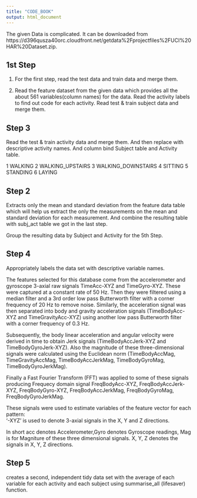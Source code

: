 ```yaml
---
title: "CODE_BOOK"
output: html_document
---
```

The given Data is complicated. It can be downloaded from https://d396qusza40orc.cloudfront.net/getdata%2Fprojectfiles%2FUCI%20HAR%20Dataset.zip.

## 1st Step
1. For the first step, read the test data and train data and merge them.

2. Read the feature dataset from the given data which provides all the about 561 variables(column names) for the data. Read the activity labels to find out code for each activity. Read test & train subject data and merge them.

## Step 3
Read the test & train activity data and merge them. And then replace with descriptive activity names. And column bind Subject table and Activity table.

1 WALKING
2 WALKING_UPSTAIRS
3 WALKING_DOWNSTAIRS
4 SITTING
5 STANDING
6 LAYING

## Step 2
Extracts only the mean and standard deviation from the feature data table which will help us extract the only the measurements on the mean and standard deviation for each measurement.
And combine the resulting table with subj_act table we got in the last step.

Group the resulting data by Subject and Activity for the 5th Step.

## Step 4 
Appropriately labels the data set with descriptive variable names.

The features selected for this database come from the accelerometer and gyroscope 3-axial raw signals TimeAcc-XYZ and TimeGyro-XYZ. These were captured at a constant rate of 50 Hz. Then they were filtered using a median filter and a 3rd order low pass Butterworth filter with a corner frequency of 20 Hz to remove noise. Similarly, the acceleration signal was then separated into body and gravity acceleration signals (TimeBodyAcc-XYZ and TimeGravityAcc-XYZ) using another low pass Butterworth filter with a corner frequency of 0.3 Hz. 

Subsequently, the body linear acceleration and angular velocity were derived in time to obtain Jerk signals (TimeBodyAccJerk-XYZ and TimeBodyGyroJerk-XYZ). Also the magnitude of these three-dimensional signals were calculated using the Euclidean norm (TimeBodyAccMag, TimeGravityAccMag, TimeBodyAccJerkMag, TimeBodyGyroMag, TimeBodyGyroJerkMag). 

Finally a Fast Fourier Transform (FFT) was applied to some of these signals producing Frequecy domain signal FreqBodyAcc-XYZ, FreqBodyAccJerk-XYZ, FreqBodyGyro-XYZ, FreqBodyAccJerkMag, FreqBodyGyroMag, FreqBodyGyroJerkMag. 

These signals were used to estimate variables of the feature vector for each pattern:  
'-XYZ' is used to denote 3-axial signals in the X, Y and Z directions.

In short acc denotes Accelerometer,Gyro denotes Gyroscope readings, Mag is for Magniture of these three dimensional signals. X, Y, Z denotes the signals in X, Y, Z directions.




## Step 5 
creates a second, independent tidy data set with the average of each variable for each activity and each subject using summarise_all (lifesaver) function.
